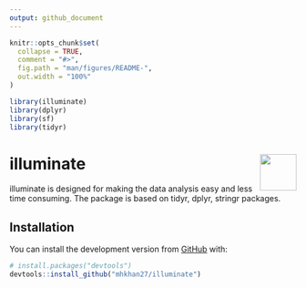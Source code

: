 ---
output: github_document
---



```{r, include = FALSE}
knitr::opts_chunk$set(
  collapse = TRUE,
  comment = "#>",
  fig.path = "man/figures/README-",
  out.width = "100%"
)
```


```{r example, warning= F, message=F,include = FALSE}
library(illuminate)
library(dplyr)
library(sf)
library(tidyr)
```
# illuminate <img src='man/figures/logo.jpg' align="right" height="64.5" />


illuminate is designed for making the data analysis easy and less time consuming. The package is based on tidyr, dplyr, stringr packages. 

## Installation

You can install the development version from [GitHub](https://github.com/) with:

``` {r, eval=FALSE}
# install.packages("devtools")
devtools::install_github("mhkhan27/illuminate")

```



